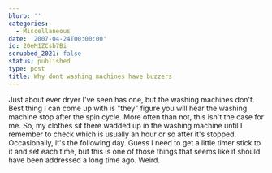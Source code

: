 ```yaml
---
blurb: ''
categories:
  - Miscellaneous
date: '2007-04-24T00:00:00'
id: 20eM1ZCsb7Bi
scrubbed_2021: false
status: published
type: post
title: Why dont washing machines have buzzers
---
```


Just about ever dryer I've seen has one, but the washing machines
don't. Best thing I can come up with is "they" figure you will hear
the washing machine stop after the spin cycle. More often than not,
this isn't the case for me. So, my clothes sit there wadded up in
the washing machine until I remember to check which is usually an
hour or so after it's stopped. Occasionally, it's the following
day. Guess I need to get a little timer stick to it and set each
time, but this is one of those things that seems like it should
have been addressed a long time ago. Weird.

